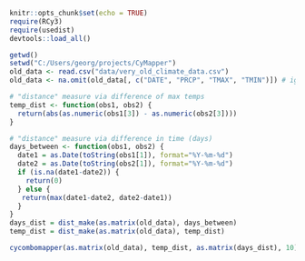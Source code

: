```r
knitr::opts_chunk$set(echo = TRUE)
require(RCy3)
require(usedist)
devtools::load_all()
```

```r
getwd()
setwd("C:/Users/georg/projects/CyMapper")
old_data <- read.csv("data/very_old_climate_data.csv")
old_data <- na.omit(old_data[, c("DATE", "PRCP", "TMAX", "TMIN")]) # ignore all my problems

# "distance" measure via difference of max temps
temp_dist <- function(obs1, obs2) {
  return(abs(as.numeric(obs1[3]) - as.numeric(obs2[3])))
}

# "distance" measure via difference in time (days)
days_between <- function(obs1, obs2) {
  date1 = as.Date(toString(obs1[1]), format="%Y-%m-%d")
  date2 = as.Date(toString(obs2[1]), format="%Y-%m-%d")
  if (is.na(date1-date2)) {
    return(0)
  } else {
   return(max(date1-date2, date2-date1)) 
  }
}
days_dist = dist_make(as.matrix(old_data), days_between)
temp_dist = dist_make(as.matrix(old_data), temp_dist)

cycombomapper(as.matrix(old_data), temp_dist, as.matrix(days_dist), 10)
```


